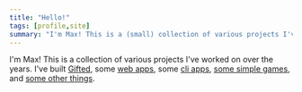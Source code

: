 ```yaml
---
title: "Hello!"
tags: [profile,site]
summary: "I'm Max! This is a (small) collection of various projects I've worked on over the years. "
---
```


I'm Max! This is a collection of various projects I've worked on over the years. I've built [Gifted](/gifted), some [web apps](/web-apps/), some [cli apps](/cli-apps/), [some simple games](/games/), and [some other things](/other).


